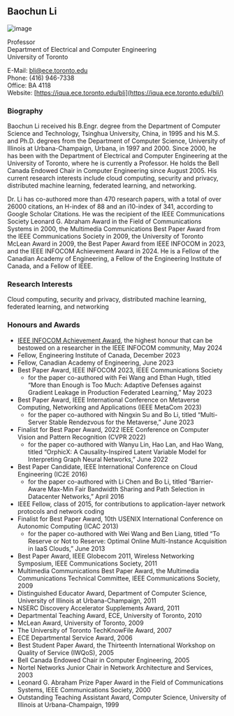 ## Baochun Li

![image](./images/li.jpg)

Professor<br/>
Department of Electrical and Computer Engineering<br/>
University of Toronto

E-Mail: bli@ece.toronto.edu<br/>
Phone: (416) 946-7338<br/>
Office: BA 4118<br/>
Website: [https://iqua.ece.toronto.edu/bli](https://iqua.ece.toronto.edu/bli/)<br/>

### Biography

Baochun Li received his B.Engr. degree from the Department of Computer Science and Technology, Tsinghua University, China, in 1995 and his M.S. and Ph.D. degrees from the Department of Computer Science, University of Illinois at Urbana-Champaign, Urbana, in 1997 and 2000. Since 2000, he has been with the Department of Electrical and Computer Engineering at the University of Toronto, where he is currently a Professor. He holds the Bell Canada Endowed Chair in Computer Engineering since August 2005. His current research interests include cloud computing, security and privacy, distributed machine learning, federated learning, and networking.

Dr. Li has co-authored more than 470 research papers, with a total of over 26000 citations, an H-index of 88 and an i10-index of 341, according to Google Scholar Citations. He was the recipient of the IEEE Communications Society Leonard G. Abraham Award in the Field of Communications Systems in 2000, the Multimedia Communications Best Paper Award from the IEEE Communications Society in 2009, the University of Toronto McLean Award in 2009, the Best Paper Award from IEEE INFOCOM in 2023, and the IEEE INFOCOM Achievement Award in 2024. He is a Fellow of the Canadian Academy of Engineering, a Fellow of the Engineering Institute of Canada, and a Fellow of IEEE.

### Research Interests

Cloud computing, security and privacy, distributed machine learning, federated learning, and networking

### Honours and Awards

- [IEEE INFOCOM Achievement Award](https://infocom2024.ieee-infocom.org/awards), the highest honour that can be bestowed on a researcher in the IEEE INFOCOM community, May 2024
- Fellow, Engineering Institute of Canada, December 2023
- Fellow, Canadian Academy of Engineering, June 2023
- Best Paper Award, IEEE INFOCOM 2023, IEEE Communications Society
  - for the paper co-authored with Fei Wang and Ethan Hugh, titled “More than Enough is Too Much: Adaptive Defenses against Gradient Leakage in Production Federated Learning,” May 2023
- Best Paper Award, IEEE International Conference on Metaverse Computing, Networking and Applications (IEEE MetaCom 2023)
  - for the paper co-authored with Ningxin Su and Bo Li, titled “Multi-Server Stable Rendezvous for the Metaverse,” June 2023
- Finalist for Best Paper Award, 2022 IEEE Conference on Computer Vision and Pattern Recognition (CVPR 2022)
  - for the paper co-authored with Wanyu Lin, Hao Lan, and Hao Wang, titled “OrphicX: A Causality-Inspired Latent Variable Model for Interpreting Graph Neural Networks,” June 2022
- Best Paper Candidate, IEEE International Conference on Cloud Engineering (IC2E 2016)
  - for the paper co-authored with Li Chen and Bo Li, titled “Barrier-Aware Max-Min Fair Bandwidth Sharing and Path Selection in Datacenter Networks,” April 2016
- IEEE Fellow, class of 2015, for contributions to application-layer network protocols and network coding
- Finalist for Best Paper Award, 10th USENIX International Conference on Autonomic Computing (ICAC 2013)
  - for the paper co-authored with Wei Wang and Ben Liang, titled “To Reserve or Not to Reserve: Optimal Online Multi-Instance Acquisition in IaaS Clouds,” June 2013
- Best Paper Award, IEEE Globecom 2011, Wireless Networking Symposium, IEEE Communications Society, 2011
- Multimedia Communications Best Paper Award, the Multimedia Communications Technical Committee, IEEE Communications Society, 2009
- Distinguished Educator Award, Department of Computer Science, University of Illinois at Urbana-Champaign, 2011
- NSERC Discovery Accelerator Supplements Award, 2011
- Departmental Teaching Award, ECE, University of Toronto, 2010
- McLean Award, University of Toronto, 2009
- The University of Toronto TechKnowFile Award, 2007
- ECE Departmental Service Award, 2006
- Best Student Paper Award, the Thirteenth International Workshop on Quality of Service (IWQoS), 2005
- Bell Canada Endowed Chair in Computer Engineering, 2005
- Nortel Networks Junior Chair in Network Architecture and Services, 2003
- Leonard G. Abraham Prize Paper Award in the Field of Communications Systems, IEEE Communications Society, 2000
- Outstanding Teaching Assistant Award, Computer Science, University of Illinois at Urbana-Champaign, 1999
